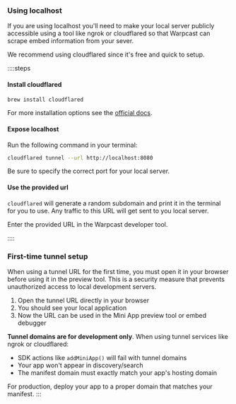 ### Using localhost

If you are using localhost you'll need to make your local server publicly
accessible using a tool like ngrok or cloudflared so that Warpcast can scrape
embed information from your sever.

We recommend using cloudflared since it's free and quick to setup.

::::steps

#### Install cloudflared

```sh
brew install cloudflared
```

For more installation options see the [official docs](https://developers.cloudflare.com/cloudflare-one/connections/connect-networks/downloads/).


#### Expose localhost

Run the following command in your terminal:

```sh
cloudflared tunnel --url http://localhost:8080
```

Be sure to specify the correct port for your local server.


#### Use the provided url

`cloudflared` will generate a random subdomain and print it in the terminal for
you to use. Any traffic to this URL will get sent to you local server.

Enter the provided URL in the Warpcast developer tool.

::::



### First-time tunnel setup

When using a tunnel URL for the first time, you must open it in your browser before using it in the preview tool. This is a security measure that prevents unauthorized access to local development servers.

1. Open the tunnel URL directly in your browser
2. You should see your local application
3. Now the URL can be used in the Mini App preview tool or embed debugger

**Tunnel domains are for development only**. When using tunnel services like ngrok or cloudflared:

- SDK actions like `addMiniApp()` will fail with tunnel domains
- Your app won't appear in discovery/search  
- The manifest domain must exactly match your app's hosting domain

For production, deploy your app to a proper domain that matches your manifest.
::: 
